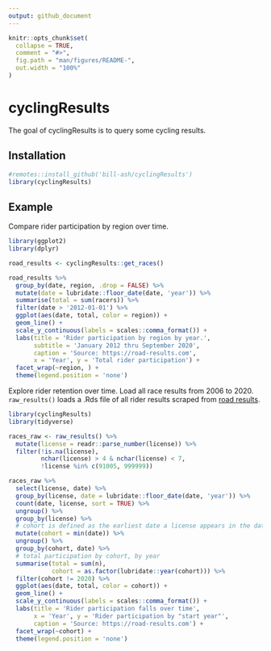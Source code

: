 ```yaml
---
output: github_document
---
```


<!-- README.md is generated from README.Rmd. Please edit that file -->

```r
knitr::opts_chunk$set(
  collapse = TRUE,
  comment = "#>",
  fig.path = "man/figures/README-",
  out.width = "100%"
)
```

# cyclingResults

<!-- badges: start -->
<!-- badges: end -->

The goal of cyclingResults is to query some cycling results. 

## Installation

```r
#remotes::install_github('bill-ash/cyclingResults')
library(cyclingResults)
```


## Example 

Compare rider participation by region over time. 

```r
library(ggplot2)
library(dplyr)

road_results <- cyclingResults::get_races() 

road_results %>% 
  group_by(date, region, .drop = FALSE) %>% 
  mutate(date = lubridate::floor_date(date, 'year')) %>% 
  summarise(total = sum(racers)) %>% 
  filter(date > '2012-01-01') %>% 
  ggplot(aes(date, total, color = region)) + 
  geom_line() + 
  scale_y_continuous(labels = scales::comma_format()) +
  labs(title = 'Rider participation by region by year.', 
       subtitle = 'January 2012 thru September 2020', 
       caption = 'Source: https://road-results.com',
       x = 'Year', y = 'Total rider participation') + 
  facet_wrap(~region, ) + 
  theme(legend.position = 'none')

```



Explore rider retention over time. Load all race results from 2006 to 2020. 
`raw_results()` loads a .Rds file of all rider results scraped from 
[road results](road-resuls.com).

```r
library(cyclingResults)
library(tidyverse)

races_raw <- raw_results() %>% 
  mutate(license = readr::parse_number(license)) %>% 
  filter(!is.na(license), 
         nchar(license) > 4 & nchar(license) < 7,
         !license %in% c(91005, 999999))

races_raw %>%
  select(license, date) %>% 
  group_by(license, date = lubridate::floor_date(date, 'year')) %>% 
  count(date, license, sort = TRUE) %>% 
  ungroup() %>% 
  group_by(license) %>%
  # cohort is defined as the earliest date a license appears in the data
  mutate(cohort = min(date)) %>% 
  ungroup() %>% 
  group_by(cohort, date) %>% 
  # total participation by cohort, by year
  summarise(total = sum(n), 
            cohort = as.factor(lubridate::year(cohort))) %>% 
  filter(cohort != 2020) %>% 
  ggplot(aes(date, total, color = cohort)) + 
  geom_line() + 
  scale_y_continuous(labels = scales::comma_format()) + 
  labs(title = 'Rider participation falls over time', 
       x = 'Year', y = 'Rider participation by "start year"',
       caption = 'Source: https://road-results.com') + 
  facet_wrap(~cohort) + 
  theme(legend.position = 'none')
  

```

